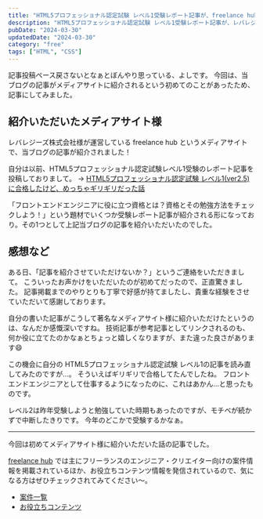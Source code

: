 ```yaml
---
title: "HTML5プロフェッショナル認定試験 レベル1受験レポート記事が、freelance hubで紹介されました"
description: "HTML5プロフェッショナル認定試験 レベル1受験レポート記事が、レバレジーズ株式会社様が運営するfreelance hubで紹介されたので感想などをつぶやいてみました"
pubDate: "2024-03-30"
updatedDate: "2024-03-30"
category: "free"
tags: ["HTML", "CSS"]
---
```


記事投稿ペース戻さないとなぁとぼんやり思っている、よしです。
今回は、当ブログの記事がメディアサイトに紹介されるという初めてのことがあったため、記事にしてみました。


## 紹介いただいたメディアサイト様
レバレジーズ株式会社様が運営している freelance hub というメディアサイトで、当ブログの記事が紹介されました！

<OG url="https://freelance-hub.jp/column/detail/315/" />

自分は以前、HTML5プロフェッショナル認定試験レベル1受験のレポート記事を投稿しておりまして。
-> [HTML5プロフェッショナル認定試験 レベル1(ver2.5)に合格したけど、めっちゃギリギリだった話](/posts/2022-06-11-html-professional-level1)

「フロントエンドエンジニアに役に立つ資格とは？資格とその勉強方法をチェックしよう！」という題材でいくつか受験レポート記事が紹介される形になっており。その1つとして上記当ブログの記事を紹介いただいたのでした。

## 感想など
ある日、「記事を紹介させていただけないか？」というご連絡をいただきまして。
こういったお声かけをいただいたのが初めてだったので、正直驚きました。
記事掲載までのやりとりも丁寧で好感が持てましたし、貴重な経験をさせていただいて感謝しております。

自分の書いた記事がこうして著名なメディアサイト様に紹介いただけたというのは、なんだか感慨深いですね。
技術記事が参考記事としてリンクされるのも、何か役に立てたのかなぁとちょっと嬉しくなりますが、また違った良さがあります😄

この機会に自分の HTML5プロフェッショナル認定試験 レベル1の記事を読み直してみたのですが...。
そういえばギリギリで合格してたんでしたね。
フロントエンドエンジニアとして仕事するようになったのに、これはあかん...と思ったものです。

レベル2は昨年受験しようと勉強していた時期もあったのですが、モチベが続かずで中断したきりです。
今年のどこかで受験するかなぁ。

---

今回は初めてメディアサイト様に紹介いただいた話の記事でした。

[freelance hub](https://freelance-hub.jp/) では主にフリーランスのエンジニア・クリエイター向けの案件情報を掲載されているほか、お役立ちコンテンツ情報を発信されているので、気になる方はぜひチェックされてみてください～。
- [案件一覧](https://freelance-hub.jp/project/)
- [お役立ちコンテンツ](https://freelance-hub.jp/column/)

